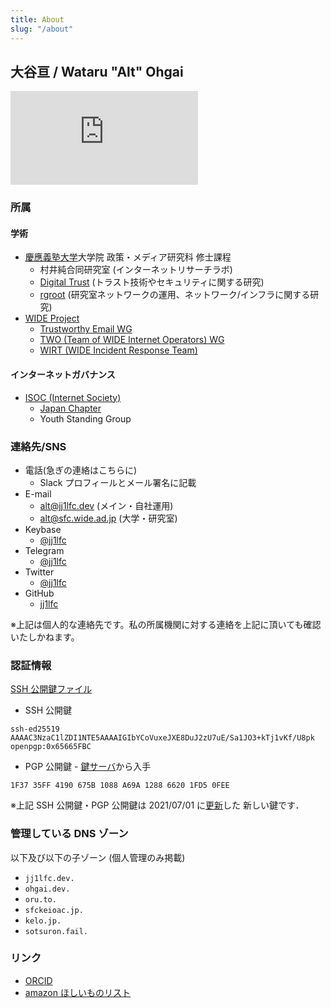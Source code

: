 ```yaml
---
title: About
slug: "/about"
---
```


## 大谷亘 / Wataru "Alt" Ohgai

![IPv6 Certification Badge for jj1lfc](https://ipv6.he.net/certification/create_badge.php?pass_name=jj1lfc&badge=1)

### 所属

#### 学術

- [慶應義塾大学](https://www.sfc.keio.ac.jp/gsmg/)大学院 政策・メディア研究科 修士課程
  - 村井純合同研究室 (インターネットリサーチラボ)
  - [Digital Trust](https://d-trust.sfc.wide.ad.jp) (トラスト技術やセキュリティに関する研究)
  - [rgroot](https://rgroot.sfc.wide.ad.jp) (研究室ネットワークの運用、ネットワーク/インフラに関する研究)
- [WIDE Project](https://www.wide.ad.jp)
  - [Trustworthy Email WG](https://www.wide.ad.jp/Groups/index.html#22)
  - [TWO (Team of WIDE Internet Operators) WG](http://two.wide.ad.jp)
  - [WIRT (WIDE Incident Response Team)](https://wirt.wide.ad.jp)

#### インターネットガバナンス

- [ISOC (Internet Society)](https://www.internetsociety.org/)
  - [Japan Chapter](https://www.isoc.jp/)
  - Youth Standing Group

### 連絡先/SNS

- 電話(急ぎの連絡はこちらに)
  - Slack プロフィールとメール署名に記載
- E-mail
  - [alt@jj1lfc.dev](mailto:alt@jj1lfc.dev) (メイン・自社運用)
  - [alt@sfc.wide.ad.jp](mailto:alt@sfc.wide.ad.jp) (大学・研究室)
- Keybase
  - [@jj1lfc](https://keybase.io/jj1lfc)
- Telegram
  - [@jj1lfc](https://t.me/jj1lfc)
- Twitter
  - [@jj1lfc](https://twitter.com/jj1lfc/)
- GitHub
  - [jj1lfc](https://github.com/JJ1LFC)

※上記は個人的な連絡先です。私の所属機関に対する連絡を上記に頂いても確認いたしかねます。

### 認証情報

[SSH 公開鍵ファイル](https://oru.to/ssh)

- SSH 公開鍵

```
ssh-ed25519 AAAAC3NzaC1lZDI1NTE5AAAAIGIbYCoVuxeJXE8DuJ2zU7uE/Sa1JO3+kTj1vKf/U8pk openpgp:0x65665FBC
```

- PGP 公開鍵 - [鍵サーバ](https://keys.openpgp.org)から入手

```
1F37 35FF 4190 675B 1088 A69A 1288 6620 1FD5 0FEE
```

※上記 SSH 公開鍵・PGP 公開鍵は 2021/07/01 に[更新](https://github.com/JJ1LFC/pgp-key-transition)した 新しい鍵です．

### 管理している DNS ゾーン

以下及び以下の子ゾーン (個人管理のみ掲載)

- `jj1lfc.dev.`
- `ohgai.dev.`
- `oru.to.`
- `sfckeioac.jp.`
- `kelo.jp.`
- `sotsuron.fail.`

### リンク

- [ORCID](https://orcid.org/0000-0003-4243-3413)
- [amazon ほしいものリスト](https://oru.to/wishlist)
